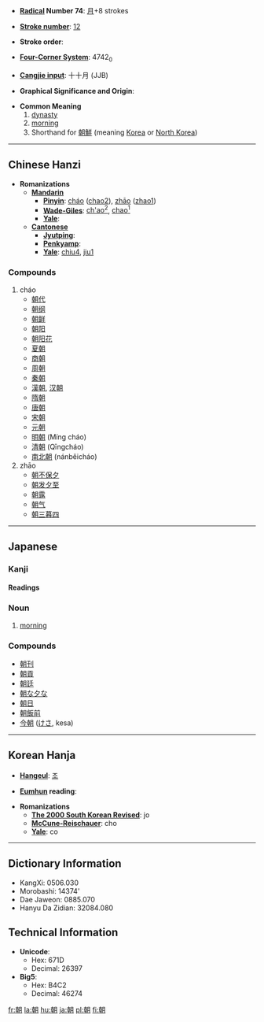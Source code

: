 * '''[[Wiktionary:Chinese radical index| Radical]] Number 74''': [[Wiktionary:Chinese radical index 月|月]]+8 strokes

* '''[[Wiktionary:Chinese total strokes index|Stroke number]]''': [[Wiktionary:Chinese total strokes index 12|12]]

* '''Stroke order''': 

* '''[[Wiktionary:Chinese four corner index|Four-Corner System]]''': 4742<sub>0</sub>

* '''[[Wiktionary:Chinese Cangjie index|Cangjie input]]''': 十十月 (JJB)

* '''Graphical Significance and Origin''': 

* '''Common Meaning'''
*#[[dynasty]]
*# [[morning]]
*# Shorthand for [[朝鮮]] (meaning [[Korea]] or [[North Korea]])
----
== Chinese Hanzi ==

* '''Romanizations'''
** '''[[Mandarin]]'''
*** '''[[Pinyin]]''': [[cháo]] ([[chao2]]), [[zhāo]] ([[zhao1]])
*** '''[[Wade-Giles]]''': [[ch'ao2|ch'ao<sup>2</sup>]], [[chao1|chao<sup>1</sup>]]
*** '''[[Yale]]''': 
** '''[[Cantonese]]'''
*** '''[[Jyutping]]''':
*** '''[[Penkyamp]]''': 
*** '''[[Yale]]''': [[chiu4]], [[jiu1]]

===Compounds===
#cháo
#*[[朝代]]
#*[[朝纲]]
#*[[朝鲜]]
#*[[朝阳]]
#*[[朝阳花]]
#*[[夏朝]]<!-- xia -->
#*[[商朝]]<!-- shang -->
#*[[周朝]]<!-- zhou -->
#*[[秦朝]]<!-- qin -->
#*[[漢朝]], [[汉朝]]<!-- han -->
#*[[隋朝]]<!-- sui -->
#*[[唐朝]]<!-- tang -->
#*[[宋朝]]<!-- song -->
#*[[元朝]]<!-- yuan -->
#*[[明朝]] (Míng cháo)
#*[[清朝]] (Qīngcháo)
#*[[南北朝]] (nánběicháo)
#zhāo
#*[[朝不保夕]]
#*[[朝发夕至]]
#*[[朝露]]
#*[[朝气]]
#*[[朝三暮四]]

----
==Japanese==
===Kanji===
{{ja-kanji|grade=|rs=|simple=}}
====Readings====
{{ja-readings|on=[[ちょう]] ([[chō]])|kun=[[あさ]] ([[asa]]), [[あした]] ([[ashita]]), [[あつまる]] ([[atsumaru]])|nanori=[[とも]]}}

===Noun===
{{ja-noun|k|hira=あさ|rom=asa}}

# [[morning]]

===Compounds===
*[[朝刊]]
*[[朝貢]]
*[[朝廷]]
*[[朝な夕な]]
*[[朝日]]
*[[朝飯前]]
*[[今朝]] ([[けさ]], kesa)

----

== Korean Hanja ==

* '''[[Hangeul]]''': [[조]]

* '''[[Eumhun]] reading''': 

* '''Romanizations'''
** '''[[The 2000 South Korean Revised Romanization|The 2000 South Korean Revised]]''': jo
** '''[[McCune-Reischauer]]''': cho
** '''[[Yale]]''': co

----

== Dictionary Information ==

* KangXi: 0506.030
* Morobashi: 14374'
* Dae Jaweon: 0885.070
* Hanyu Da Zidian: 32084.080

== Technical Information ==

* '''Unicode''':
** Hex: 671D
** Decimal: 26397
* '''Big5''':
** Hex: B4C2
** Decimal: 46274

[[fr:朝]]
[[la:朝]]
[[hu:朝]]
[[ja:朝]]
[[pl:朝]]
[[fi:朝]]